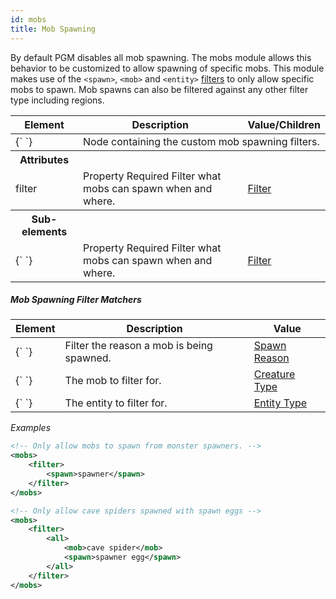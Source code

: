 ```yaml
---
id: mobs
title: Mob Spawning
---
```


By default PGM disables all mob spawning.
The mobs module allows this behavior to be customized to allow spawning of specific mobs.
This module makes use of the `<spawn>`, `<mob>` and `<entity>` [filters](/docs/modules/mechanics/filters) to only allow specific mobs to spawn.
Mob spawns can also be filtered against any other filter type including regions.

<div className="table-container">
  <table>
    <thead>
      <tr>
        <th>Element</th>
        <th>Description</th>
        <th>Value/Children</th>
      </tr>
    </thead>
    <tbody>
      <tr>
        <td>
          <label>{`<mobs> </mobs>`}</label>
        </td>
        <td colspan="2">Node containing the custom mob spawning filters.</td>
      </tr>
      <tr>
        <th>Attributes</th>
        <th />
        <th />
      </tr>
      <tr>
        <td>
          <label>filter</label>
        </td>
        <td>
          <span
            className="badge badge--secondary"
            title="Can be this attribute or a sub-element."
          >
            Property
          </span>
          <span className="badge badge--danger">Required</span>
          Filter what mobs can spawn when and where.
        </td>
        <td>
          <a href="/docs/modules/mechanics/filters">Filter</a>
        </td>
      </tr>
      <tr>
        <th>Sub-elements</th>
        <th />
        <th />
      </tr>
      <tr>
        <td>
          <label>{`<filter> </filter>`}</label>
        </td>
        <td>
          <span
            className="badge badge--secondary"
            title="Can be either this sub-element or an attribute."
          >
            Property
          </span>
          <span className="badge badge--danger">Required</span>
          Filter what mobs can spawn when and where.
        </td>
        <td>
          <a href="/docs/modules/mechanics/filters">Filter</a>
        </td>
      </tr>
    </tbody>
  </table>
</div>

##### Mob Spawning Filter Matchers

<div className="table-container">
  <table>
    <thead>
      <tr>
        <th>Element</th>
        <th>Description</th>
        <th>Value</th>
      </tr>
    </thead>
    <tbody>
      <tr>
        <td>
          <label>{`<spawn> </spawn>`}</label>
        </td>
        <td>Filter the reason a mob is being spawned.</td>
        <td>
          <a href="/reference/spawn_reason">Spawn Reason</a>
        </td>
      </tr>
      <tr>
        <td>
          <label>{`<mob> </mob>`}</label>
        </td>
        <td>The mob to filter for.</td>
        <td>
          <a href="/reference/entity_types#creatures">Creature Type</a>
        </td>
      </tr>
      <tr>
        <td>
          <label>{`<entity> </entity>`}</label>
        </td>
        <td>The entity to filter for.</td>
        <td>
          <a href="/reference/entity_types">Entity Type</a>
        </td>
      </tr>
    </tbody>
  </table>
</div>

_Examples_

```xml
<!-- Only allow mobs to spawn from monster spawners. -->
<mobs>
    <filter>
        <spawn>spawner</spawn>
    </filter>
</mobs>

<!-- Only allow cave spiders spawned with spawn eggs -->
<mobs>
    <filter>
        <all>
            <mob>cave spider</mob>
            <spawn>spawner egg</spawn>
        </all>
    </filter>
</mobs>
```

